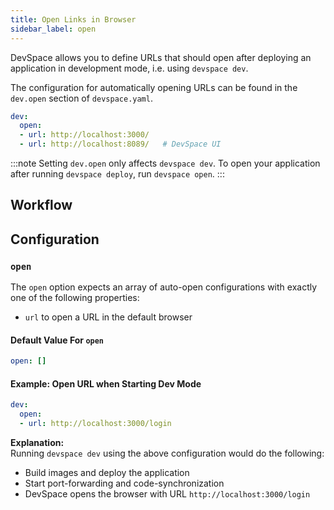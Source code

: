 ```yaml
---
title: Open Links in Browser
sidebar_label: open
---
```



DevSpace allows you to define URLs that should open after deploying an application in development mode, i.e. using `devspace dev`.

The configuration for automatically opening URLs can be found in the `dev.open` section of `devspace.yaml`.
```yaml
dev:
  open:
  - url: http://localhost:3000/
  - url: http://localhost:8089/   # DevSpace UI
```

:::note
Setting `dev.open` only affects `devspace dev`. To open your application after running `devspace deploy`, run `devspace open`.
:::


## Workflow
<SectionWorkflowOpenLinks/>


## Configuration

### `open`
The `open` option expects an array of auto-open configurations with exactly one of the following properties:
- `url` to open a URL in the default browser

#### Default Value For `open`
```yaml
open: []
```

#### Example: Open URL when Starting Dev Mode
```yaml
dev:
  open:
  - url: http://localhost:3000/login
```
**Explanation:**  
Running `devspace dev` using the above configuration would do the following:
- Build images and deploy the application
- Start port-forwarding and code-synchronization
- DevSpace opens the browser with URL `http://localhost:3000/login`
